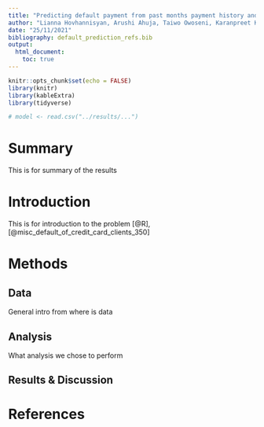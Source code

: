```yaml
---
title: "Predicting default payment from past months payment history and client characteristics"
author: "Lianna Hovhannisyan, Arushi Ahuja, Taiwo Owoseni, Karanpreet Kaur"
date: "25/11/2021"
bibliography: default_prediction_refs.bib
output:
  html_document:
    toc: true
---
```


```r
knitr::opts_chunk$set(echo = FALSE)
library(knitr)
library(kableExtra)
library(tidyverse)
```


```r
# model <- read.csv("../results/...")
```

# Summary

This is for summary of the results

# Introduction

This is for introduction to the problem [@R], [@misc_default_of_credit_card_clients_350]

# Methods

## Data 

General intro from where is data

## Analysis

What analysis we chose to perform 

## Results & Discussion

# References